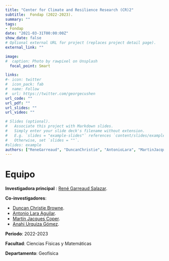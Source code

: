 ```yaml
---
title: "Center for Climate and Resilience Research (CR)2"
subtitle:  Fondap (2022-2023).
summary: ""
tags:
- Fondap
date: "2021-03-31T00:00:00Z"
show_date: false
# Optional external URL for project (replaces project detail page).
external_link: ""

image:
#  caption: Photo by rawpixel on Unsplash
  focal_point: Smart

links:
#- icon: twitter
#  icon_pack: fab
#  name: Follow
#  url: https://twitter.com/georgecushen
url_code: ""
url_pdf: ""
url_slides: ""
url_video: ""

# Slides (optional).
#   Associate this project with Markdown slides.
#   Simply enter your slide deck's filename without extension.
#   E.g. `slides = "example-slides"` references `content/slides/example-slides.md`.
#   Otherwise, set `slides = ""`.
#slides: example
authors: ["ReneGarreaud", "DuncanChristie", "AntonioLara", "MartinJacques", "AnahiUrquiza"]
---
```


# Equipo

**Investigadora principal** : [René Garreaud Salazar](../../../authors/renegarreaud/).

**Co-investigadores**:

- [Duncan Christie Browne](../../../authors/duncanchristie/).
- [Antonio Lara Aguilar](../../../authors/antoniolara/).
- [Martín Jacques Coper](../../../authors/martinjacques/).
- [Anahi Urquiza Gómez](../../../authors/anahiurquiza/).


**Periodo**: 2022-2023

**Facultad**: Ciencias Físicas y Matemáticas

**Departamento**: Geofísica

